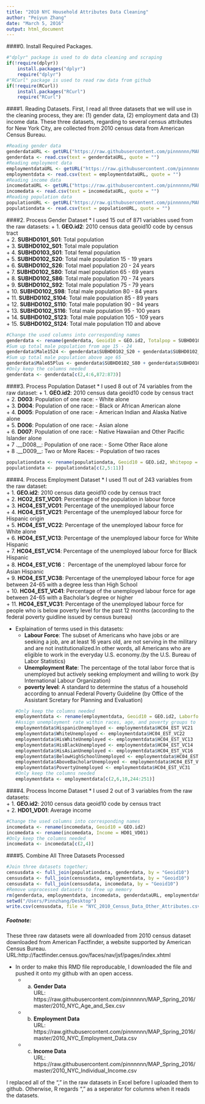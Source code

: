 ```yaml
---
title: "2010 NYC Household Attributes Data Cleaning"
author: "Peiyun Zhang"
date: "March 5, 2016"
output: html_document
---
```


####0. Install Required Packages.
```r
#"dplyr" package is used to do data cleaning and scraping  
if(!require(dplyr)) 
    install.packages("dplyr")
    require("dplyr")
#"RCurl" package is used to read raw data from github
if(!require(RCurl)) 
    install.packages("RCurl")
    require("RCurl")
```

####1. Reading Datasets.
First, I read all three datasets that we will use in the cleaning process, they are: (1) gender data, (2) employment data and (3) income data. These three datasets, regarding to several census attributes for New York City, are collected from 2010 census data from American Census Bureau.
```r
#Reading gender data
genderdataURL <- getURL("https://raw.githubusercontent.com/pinnnnnn/MAP_Spring_2016/master/2010_NYC_Age_and_Sex.csv")
genderdata <- read.csv(text = genderdataURL, quote = "")
#Reading employment data
employmentdataURL <- getURL("https://raw.githubusercontent.com/pinnnnnn/MAP_Spring_2016/master/2010_NYC_Employment_Data.csv")
employmentdata <- read.csv(text = employmentdataURL, quote = "")
#Reading income data
incomedataURL <- getURL("https://raw.githubusercontent.com/pinnnnnn/MAP_Spring_2016/master/2010_NYC_Individual_Income.csv")
incomedata <- read.csv(text = incomedataURL, quote = "")
#Reading population data
populationURL <- getURL("https://raw.githubusercontent.com/pinnnnnn/MAP_Spring_2016/master/2010_NYC_Population.csv")
populationdata <- read.csv(text = populationURL, quote = "")
```

####2. Process Gender Dataset
* I used 15 out of 871 variables used from the raw datasets:
    + 1. __GEO.id2__:        2010 census data geoid10 code by census tract  
    + 2. __SUBHD0101_S01__:  Total population  
    + 3. __SUBHD0102_S01__:  Total male population  
    + 4. __SUBHD0103_S01__:  Total femal population  
    + 5. __SUBHD0102_S20__:  Total male population 15 - 19 years  
    + 6. __SUBHD0102_S26__:  Total mael population 20 - 24 years  
    + 7. __SUBHD0102_S80__:  Total mael population 65 - 69 years  
    + 8. __SUBHD0102_S86__:  Total male population 70 - 74 years  
    + 9. __SUBHD0102_S92__:  Total male population 75 - 79 years  
    + 10. __SUBHD0102_S98__:  Total male population 80 - 84 years  
    + 11. __SUBHD0102_S104__:  Total male population 85 - 89 years  
    + 12. __SUBHD0102_S110__:  Total male population 90 - 94 years  
    + 13. __SUBHD0102_S116__:  Total male population 95 - 100 years  
    + 14. __SUBHD0102_S123__:  Total male population 105 - 109 years  
    + 15. __SUBHD0102_S124__:  Total male population 110 and above

```r
#Change the used columns into corresponding names
genderdata <- rename(genderdata, Geoid10 = GEO.id2, Totalpop = SUBHD0101_S01, Malepop = SUBHD0102_S01, Femalepop = SUBHD0103_S01)
#Sum up total male population from age 15 - 24
genderdata$Male1524 <- genderdata$SUBHD0102_S20 + genderdata$SUBHD0102_S26
#Sum up total male population above age 65
genderdata$Male65Plus <- genderdata$SUBHD0102_S80 + genderdata$SUBHD0102_S86 + genderdata$SUBHD0102_S92 + genderdata$SUBHD0102_S98 + genderdata$SUBHD0102_S104 + genderdata$SUBHD0102_S110 + genderdata$SUBHD0102_S116 + genderdata$SUBHD0102_S123 + genderdata$SUBHD0102_S124
#Only keep the columns needed
genderdata <- genderdata[c(2,4:6,872:873)]
```




####3. Process Population Dataset
* I used 8 out of 74 variables from the raw dataset:
    + 1. __GEO.id2__:        2010 census data geoid10 code by census tract  
    + 2. __D003__:           Population of one race: - White alone  
    + 3. __D004__:           Population of one race: - Black or African American alone  
    + 4. __D005__:           Population of one race: - American Indian and Alaska Native alone  
    + 5. __D006__:           Population of one race: - Asian alone  
    + 6. __D007__:           Population of one race: - Native Hawaiian and Other Pacific Islander alone  
    + 7 .__D008__:           Population of one race: - Some Other Race alone  
    + 8 .__D009__:           Two or More Races: - Population of two races  
```r
populationdata <- rename(populationdata, Geoid10 = GEO.id2, Whitepop = D003, Blackpop = D004, Nativepop = D005, Asianpop = D006, Nativepacpop = D007, Otherpop = D008, Mixedpop = D009)
populationdata <- populationdata[c(2,5:11)]
```



####4. Process Employment Dataset
* I used 11 out of 243 variables from the raw dataset:  
    + 1. __GEO.id2__:        2010 census data geoid10 code by census tract  
    + 2. __HC02_EST_VC01__:  Percentage of the population in labour force  
    + 3. __HC04_EST_VC01__:  Percentage of the unemployed labour force  
    + 4. __HC04_EST_VC21__:  Percentage of the unemployed labour force for Hispanic origin  
    + 5. __HC04_EST_VC22__:  Percentage of the unemployed labour force for White alone  
    + 6. __HC04_EST_VC13__:  Percentage of the unemployed labour force for White Hispanic  
    + 7. __HC04_EST_VC14__:  Percentage of the unemployed labour force for Black Hispanic  
    + 8. __HC04_EST_VC16__： Percentage of the unemployed labour force for Asian Hispanic  
    + 9. __HC04_EST_VC38__:  Percentage of the unemployed labour force for age between 24-65 with a degree less than High School  
    + 10. __HC04_EST_VC41__:  Percentage of the unemployed labour force for age between 24-65 with a Bacholar's degree or higher  
    + 11. __HC04_EST_VC31__:  Percentage of the unemployed labour force for people who is below poverty level for the past 12 months (according to the federal poverty guidline issued by census bureau)  

* Explaination of terms used in this datasets:  
    + __Labour Force__: The subset of Americans who have jobs or are seeking a job, are at least 16 years old, are not serving in the military and are not institutionalized.In other words, all Americans who are eligible to work in the everyday U.S. economy.(by the U.S. Bureau of Labor Statistics)
    + __Unemployment Rate__: The percentage of the total labor force that is unemployed but actively seeking employment and willing to work (by International Labour Organization)
    + __poverty level__: A standard to determine the status of a household according to annual Federal Poverty Guideline (by Office of the Assistant Scretary for Planning and Evaluation)  
```r
#Only keep the columns needed
employmentdata <- rename(employmentdata, Geoid10 = GEO.id2, Laborforce = HC02_EST_VC01, Unemploymentrate = HC04_EST_VC01)
#Assign unemployment rate within races, age, and poverty groups to new columns with corresponding names
employmentdata$HispanicUnemployed <- employmentdata$HC04_EST_VC21
employmentdata$WhiteUnemployed <- employmentdata$HC04_EST_VC22
employmentdata$HisWhiteUnemployed <- employmentdata$HC04_EST_VC13
employmentdata$HisBlackUnemployed <- employmentdata$HC04_EST_VC14
employmentdata$HisAsianUnemployed <- employmentdata$HC04_EST_VC16
employmentdata$BelowHighSchoolUnemployed <- employmentdata$HC04_EST_VC38
employmentdata$AboveBacholarUnemployed <- employmentdata$HC04_EST_VC41
employmentdata$PovertyUnemployed <- employmentdata$HC04_EST_VC31
#Only keep the columns needed
employmentdata <- employmentdata[c(2,6,10,244:251)]
```

####4. Process Income Dataset
* I used 2 out of 3 variables from the raw datasets:  
    + 1. __GEO.id2__:    2010 census data geoid10 code by census tract  
    + 2. __HD01_VD01__:  Average income  
```r
#Change the used columns into corresponding names
incomedata <- rename(incomedata, Geoid10 = GEO.id2)
incomedata <- rename(incomedata, Income = HD01_VD01)
#Only keep the columns needed
incomedata <- incomedata[c(2,4)]
```

####5. Combine All Three Datasets Processed
```r
#Join three datasets together;
censusdata <- full_join(populationdata, genderdata, by = "Geoid10")
censusdata <- full_join(censusdata, employmentdata, by = "Geoid10")
censusdata <- full_join(censusdata, incomedata, by = "Geoid10")
#Remove unprocessed datasets to free up memory
rm(genderdata, employmentdata, incomedata, genderdataURL, employmentdataURL, incomedataURL)
setwd("/Users/Pinnzhang/Desktop")
write.csv(censusdata, file = "NYC_2010_Census_Data_Other_Attributes.csv")
```

##### Footnote:
These three raw datasets were all downloaded from 2010 census dataset downloaded from American Factfinder, a website supported by American Census Bureau. 
URL:http://factfinder.census.gov/faces/nav/jsf/pages/index.xhtml  

* In order to make this RMD file reproducable, I downloaded the file and pushed it onto my github with an open access.   
    + a. __Gender Data__  
        URL: https://raw.githubusercontent.com/pinnnnnn/MAP_Spring_2016/master/2010_NYC_Age_and_Sex.csv  
    + b. __Employment Data__  
        URL: https://raw.githubusercontent.com/pinnnnnn/MAP_Spring_2016/master/2010_NYC_Employment_Data.csv  
    + c. __Income Data__  
        URL: https://raw.githubusercontent.com/pinnnnnn/MAP_Spring_2016/master/2010_NYC_Individual_Income.csv  
        
I replaced all of the "," in the raw datasets in Excel before I uploaded them to github. Otherwise, R regards "," as a seperator for columns when it reads the datasets.
    


